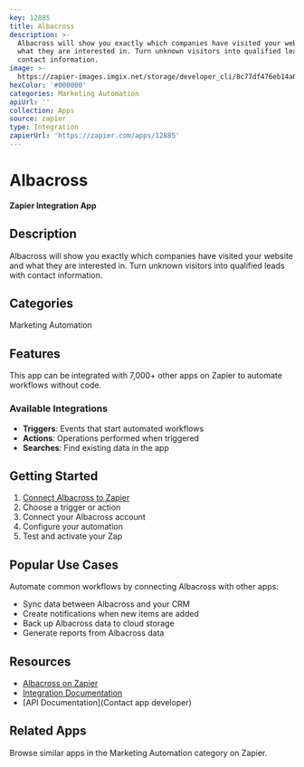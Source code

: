 ```yaml
---
key: 12885
title: Albacross
description: >-
  Albacross will show you exactly which companies have visited your website and
  what they are interested in. Turn unknown visitors into qualified leads with
  contact information.
image: >-
  https://zapier-images.imgix.net/storage/developer_cli/8c77df476eb14a01902dc0ba8f50f240_2.png?auto=format%2Ccompress&ixlib=python-3.0.0&q=50
hexColor: '#000000'
categories: Marketing Automation
apiUrl: ''
collection: Apps
source: zapier
type: Integration
zapierUrl: 'https://zapier.com/apps/12885'
---
```

# Albacross

**Zapier Integration App**

## Description

Albacross will show you exactly which companies have visited your website and what they are interested in. Turn unknown visitors into qualified leads with contact information.

## Categories

Marketing Automation

## Features

This app can be integrated with 7,000+ other apps on Zapier to automate workflows without code.

### Available Integrations

- **Triggers**: Events that start automated workflows
- **Actions**: Operations performed when triggered
- **Searches**: Find existing data in the app

## Getting Started

1. [Connect Albacross to Zapier](https://zapier.com/apps/12885)
2. Choose a trigger or action
3. Connect your Albacross account
4. Configure your automation
5. Test and activate your Zap

## Popular Use Cases

Automate common workflows by connecting Albacross with other apps:

- Sync data between Albacross and your CRM
- Create notifications when new items are added
- Back up Albacross data to cloud storage
- Generate reports from Albacross data

## Resources

- [Albacross on Zapier](https://zapier.com/apps/12885)
- [Integration Documentation](https://zapier.com/apps/12885/integrations)
- [API Documentation](Contact app developer)

## Related Apps

Browse similar apps in the Marketing Automation category on Zapier.
